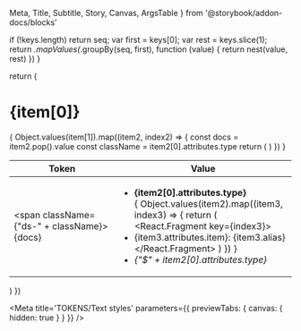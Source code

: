   Meta,
  Title,
  Subtitle,
  Story,
  Canvas,
  ArgsTable 
} from '@storybook/addon-docs/blocks'

  if (!keys.length)
    return seq;
  var first = keys[0];
  var rest = keys.slice(1);
  return _.mapValues(_.groupBy(seq, first), function (value) { 
    return nest(value, rest)
  })
}


  return (
    <div key={index}>
      <h1>{item[0]}</h1>
      <table className="table">
        <thead className="thead-dark">
          <tr>
            <th>Token</th>
            <th width="300">Value</th>
          </tr>
        </thead>
        <tbody>
          {
            Object.values(item[1]).map((item2, index2) => {
              const docs = item2.pop().value
              const className = item2[0].attributes.type
              return (
                <tr key={index2}>
                  <td>
                    <span className={"ds-" + className}>{docs}</span>
                  </td>
                  <td>
                    <ul>
                      <li><b>{item2[0].attributes.type}</b></li>
                      {
                        Object.values(item2).map((item3, index3) => {
                          return (
                            <React.Fragment key={index3}>
                              <li>{item3.attributes.item}: {item3.alias}</li>
                            </React.Fragment>
                          )
                        })
                      }
                      <li><Var>{"$" + item2[0].attributes.type}</Var></li>
                    </ul>
                  </td>
                </tr>
              )
            })
          }
      </tbody>
            </table>
    </div>
  )
})

<Meta title='TOKENS/Text styles' parameters={{ previewTabs: { canvas: { hidden: true } } }} />

<Title />

<Subtitle>Tokens subtitle</Subtitle>

<div>{tokensTypography}</div>
